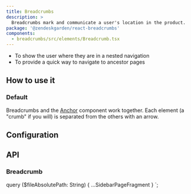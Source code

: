 ```yaml
---
title: Breadcrumbs
description: >
  Breadcrumbs mark and communicate a user's location in the product.
package: '@zendeskgarden/react-breadcrumbs'
components:
  - breadcrumbs/src/elements/Breadcrumb.tsx
---
```


<Usage>
  <Use>
    <ul>
      <li>To show the user where they are in a nested navigation</li>
      <li>To provide a quick way to navigate to ancestor pages</li>
    </ul>
  </Use>
</Usage>

## How to use it

### Default

Breadcrumbs and the [Anchor](/components/anchor) component work together. Each element (a "crumb" if
you will) is separated from the others with an arrow.


<CodeExample code={BreadcrumbsDefaultCode}>
  <BreadcrumbsDefault />
</CodeExample>

## Configuration

<Configuration reactPackage={props.data.mdx.package} components={props.data.mdx.components} />

## API

### Breadcrumb

<Component components={props.data.mdx.components} componentName="breadcrumb" />

<PropSheet components={props.data.mdx.components} componentName="breadcrumb" />


  query ($fileAbsolutePath: String) {
    ...SidebarPageFragment
  }
`;
